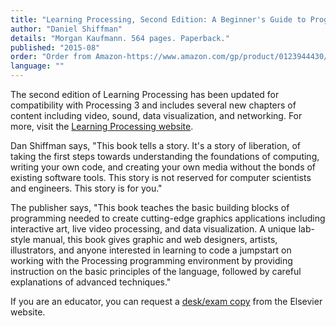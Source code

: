 ```yaml
---
title: "Learning Processing, Second Edition: A Beginner's Guide to Programming Images, Animation, and Interaction"
author: "Daniel Shiffman"
details: "Morgan Kaufmann. 564 pages. Paperback."
published: "2015-08"
order: "Order from Amazon-https://www.amazon.com/gp/product/0123944430/ref=as_li_ss_tl?ref_=nav_ya_signin&linkCode=sl1&tag=processing09-20&linkId=fb0eeedd8fb1016a790e83d538a1c030"
language: ""
---
```


The second edition of Learning Processing has been updated for compatibility with Processing 3 and includes several new chapters of content including video, sound, data visualization, and networking. For more, visit the [Learning Processing website](http://www.learningprocessing.com/).

Dan Shiffman says, "This book tells a story. It's a story of liberation, of taking the first steps towards understanding the foundations of computing, writing your own code, and creating your own media without the bonds of existing software tools. This story is not reserved for computer scientists and engineers. This story is for you."

The publisher says, "This book teaches the basic building blocks of programming needed to create cutting-edge graphics applications including interactive art, live video processing, and data visualization. A unique lab-style manual, this book gives graphic and web designers, artists, illustrators, and anyone interested in learning to code a jumpstart on working with the Processing programming environment by providing instruction on the basic principles of the language, followed by careful explanations of advanced techniques."

If you are an educator, you can request a [desk/exam copy](http://textbooks.elsevier.com/) from the Elsevier website.
